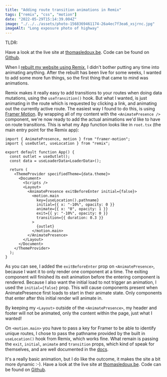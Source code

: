 ```yaml
---
title: "Adding route transition animations in Remix"
tags: ["remix", "css", "motion"]
date: "2022-05-29T15:14:39.004Z"
image: "./../../assets/photo-1568369461174-26a4ec7f3ea6_xsjrnc.jpg"
imageAlt: "Long exposure photo of highway"
---
```


TLDR:

Have a look at the live site at [thomasledoux.be](https://www.thomasledoux.be). Code can be found on [Github](https://github.com/thomasledoux1/website-thomas-remix/blob/main/app/root.tsx).

When I [rebuilt my website using Remix](https://dev.to/thomasledoux1/migrating-my-portfolio-site-from-nextjs-to-remix-4g03), I didn't bother putting any time into animating anything.
After the rebuilt has been live for some weeks, I wanted to add some more fun things, so the first thing that came to mind was animations.

Remix makes it really easy to add transitions to your routes when doing data mutations, using the `useTransition()` hook. But what I wanted, is just animating in the route which is requested by clicking a link, and animating out the currently active route.
The easiest way I found to do this, is using [Framer Motion](https://www.framer.com/motion/). By wrapping all of my content with the `<AnimatePresence />` component, we're now ready to add the actual animations we'd like to have on route transitions.
This is what my App function looks like in `root.tsx` (the main entry point for the Remix app):

```tsx
import { AnimatePresence, motion } from "framer-motion";
import { useOutlet, useLocation } from "remix";

export default function App() {
  const outlet = useOutlet();
  const data = useLoaderData<LoaderData>();

  return (
    <ThemeProvider specifiedTheme={data.theme}>
      <Document>
        <Scripts />
        <Layout>
          <AnimatePresence exitBeforeEnter initial={false}>
            <motion.main
              key={useLocation().pathname}
              initial={{ x: "-10%", opacity: 0 }}
              animate={{ x: "0", opacity: 1 }}
              exit={{ y: "-10%", opacity: 0 }}
              transition={{ duration: 0.3 }}
            >
              {outlet}
            </motion.main>
          </AnimatePresence>
        </Layout>
      </Document>
    </ThemeProvider>
  );
}
```

As you can see, I added the `exitBeforeEnter` prop on `<AnimatePresence>`, because I want it to only render one component at a time. The exiting component will finished its exit animation before the entering component is rendered. Because I also want the initial load to not trigger an animation, I used the `initial={false}` prop. This will cause components present when AnimatePresence first loads to start in their animate state. Only components that enter after this initial render will animate in.

By keeping my `<Layout>` outside of the `<AnimatePresence>`, my header and footer will not be animated, only the content within the page, just what I wanted!

On `<motion.main>` you have to pass a key for Framer to be able to identify unique routes, I chose to pass the pathname provided by the built in `useLocation()` hook from Remix, which works fine.
What remain is passing the `exit`, `initial`, `animate` and `transition` props, which kind of speak for themselves, and are well documented in the [docs](https://www.framer.com/docs/component/).

It's a really basic animation, but I do like the outcome, it makes the site a bit more dynamic :-).
Have a look at the live site at [thomasledoux.be](https://www.thomasledoux.be). Code can be found on [Github](https://github.com/thomasledoux1/website-thomas-remix/blob/main/app/root.tsx).
